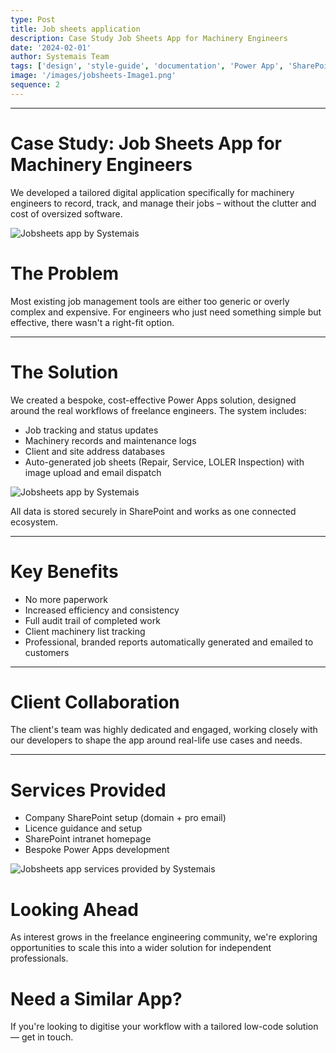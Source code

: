 ```yaml
---
type: Post
title: Job sheets application
description: Case Study Job Sheets App for Machinery Engineers
date: '2024-02-01'
author: Systemais Team
tags: ['design', 'style-guide', 'documentation', 'Power App', 'SharePoint', 'setup']
image: '/images/jobsheets-Image1.png'
sequence: 2
---
```


---

# Case Study: Job Sheets App for Machinery Engineers

We developed a tailored digital application specifically for machinery engineers to record, track, and manage their jobs – without the clutter and cost of oversized software.

![Jobsheets app by Systemais](/images/jobsheets-Image1.png "Jobsheets app by Systemais")

# The Problem
Most existing job management tools are either too generic or overly complex and expensive. For engineers who just need something simple but effective, there wasn't a right-fit option.

---

# The Solution
We created a bespoke, cost-effective Power Apps solution, designed around the real workflows of freelance engineers. The system includes:
* Job tracking and status updates
* Machinery records and maintenance logs
* Client and site address databases
* Auto-generated job sheets (Repair, Service, LOLER Inspection) with image upload and email dispatch

![Jobsheets app by Systemais](/images/jobsheets-Image2.png "Jobsheets app by Systemais")

All data is stored securely in SharePoint and works as one connected ecosystem.

---

# Key Benefits
* No more paperwork
* Increased efficiency and consistency
* Full audit trail of completed work
* Client machinery list tracking
* Professional, branded reports automatically generated and emailed to customers

---

# Client Collaboration
The client's team was highly dedicated and engaged, working closely with our developers to shape the app around real-life use cases and needs.

---

# Services Provided
* Company SharePoint setup (domain + pro email)
* Licence guidance and setup
* SharePoint intranet homepage
* Bespoke Power Apps development

![Jobsheets app services provided by Systemais](/images/jobsheets-Image4.png "Jobsheets app services provided by Systemais")

# Looking Ahead
As interest grows in the freelance engineering community, we're exploring opportunities to scale this into a wider solution for independent professionals.

# Need a Similar App?
If you're looking to digitise your workflow with a tailored low-code solution — get in touch.